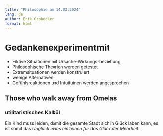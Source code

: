 ```yaml
---
title: "Philosophie am 14.03.2024"
lang: de
author: Erik Grobecker
format: html
---
```


# Gedankenexperimentmit

- Fiktive Situationen mit Ursache-Wirkungs-beziehung
- Philosophische Theorien werden getestet
- Extremsituationen werden konstruiert
- wenige Alternativen
- Gefühlsreaktionen und Intuituinen werden angesprochen

## Those who walk away from Omelas

### utilitaristisches Kalkül

Ein Kind muss leiden, damit die gesamte Stadt sich in Glück laben kann, es ist somit das *Unglück eines einzelnen für das Glück der Mehrheit*.

